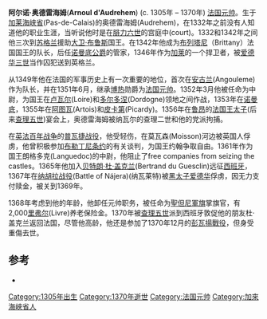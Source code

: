 '''阿尔诺·奥德雷海姆'''('''Arnoul d'Audrehem''') (c. 1305年 – 1370年) [[法国元帅|法国元帅]]。生于[[加莱海峡省|加莱海峡省]](Pas-de-Calais)的奥德雷海姆(Audrehem)，在1332年之前没有人知道他的职业生涯，当听说他时是在[[腓力六世_(法兰西)|腓力六世]]的宫庭中(court)。1332和1342年之间他三次到[[苏格兰|苏格兰]]援助[[大卫二世_(苏格兰)|大卫·布鲁斯]]国王。在1342年他成为[[布列塔尼|布列塔尼]]（Brittany）法国国王的队长，后任[[诺曼底公爵|诺曼底公爵]]的管家，1346年作为[[加莱|加莱]]的一个捍卫者，被[[爱德华三世|爱德华三世]]当作囚犯送到英格兰。

从1349年他在法国的军事历史上有一次重要的地位，首次在[[安古兰|安古兰]](Angouleme)作为队长，并在1351年6月，继承[[博热|博热]]勋爵为[[法国元帅|法国元帅]]。1352年3月他被任命为中尉，为国王在[[卢瓦尔|卢瓦尔]](Loire)和[[多尔多涅|多尔多涅]](Dordogne)领地之间作战，1353年在[[诺曼底|诺曼底]]，1355年在[[阿图瓦|阿图瓦]](Artois)和[[皮卡第|皮卡第]](Picardy)。1356年在[[鲁昂|鲁昂]]的[[法国王太子|法国王太子]](后来[[查理五世_(法兰西)|查理五世]])宴会上，奥德雷海姆被纳瓦尔的查理二世和他的党派拘捕。

在[[英法百年战争|英法百年战争]]的[[普瓦捷战役|普瓦捷战役]]，他受轻伤，在莫瓦森(Moisson)河边被英国人俘虏，他曾积极参加[[布勒丁尼条约|布勒丁尼条约]]的有关谈判，为国王约翰争取自由。1361年作为国王朗格多克(Languedoc)的中尉，他阻止了free companies from seizing the castles。1365年他加入[[贝特朗·杜·盖克兰|贝特朗·杜·盖克兰]](Bertrand du Guesclin)远征[[西班牙|西班牙]]，1367年在[[纳胡拉战役|纳胡拉战役]](Battle of Nájera)(纳瓦莱特)被[[黑太子爱德华|黑太子爱德华]]俘虏，因无力支付赎金，被关到1369年。

1368年考虑到他的年龄，他卸任元帅职务，被任命为[[聖但尼軍旗|聖但尼軍旗]]掌旗官，有2,000[[里弗尔|里弗尔]](Livre)养老保险金。1370年被[[查理五世_(法兰西)|查理五世]]派到西班牙敦促他的朋友杜·盖克兰返回法国，尽管他高龄，他还是参加了1370年12月的[[彭瓦揚戰役|彭瓦揚戰役]]，但身受重傷去世。

==参考==
*{{1911}}
{{英法百年戰爭}}
{{DEFAULTSORT:Audrehem, Arnoul}}
[[Category:1305年出生|Category:1305年出生]]
[[Category:1370年逝世|Category:1370年逝世]]
[[Category:法国元帅|Category:法国元帅]]
[[Category:加來海峽省人|Category:加來海峽省人]]